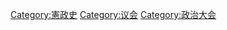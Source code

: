 {{seealso|分类:制宪会议}}
[[Category:憲政史|Category:憲政史]]
[[Category:议会|Category:议会]]
[[Category:政治大会|Category:政治大会]]